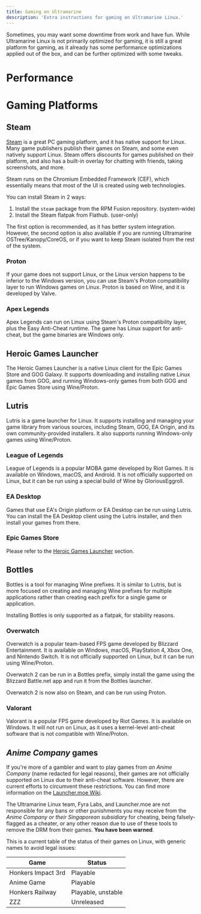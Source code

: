 ```yaml
---
title: Gaming on Ultramarine
description: 'Extra instructions for gaming on Ultramarine Linux.'
---
```



Sometimes, you may want some downtime from work and have fun. While Ultramarine Linux is not primarily optimized for gaming, it is still a great platform for gaming, as it already has some performance optimizations applied out of the box, and can be further optimized with some tweaks.


# Performance


# Gaming Platforms

## Steam

[Steam](https://steampowered.com) is a great PC gaming platform, and it has native support for Linux. Many game publishers publish their games on Steam, and some even natively support Linux. Steam offers discounts for games published on their platform, and also has a built-in overlay for chatting with friends, taking screenshots, and more.

Steam runs on the Chromium Embedded Framework (CEF), which essentially means that most of the UI is created using web technologies.

You can install Steam in 2 ways:

1. Install the `steam` package from the RPM Fusion repository. (system-wide)
2. Install the Steam flatpak from Flathub. (user-only)

The first option is recommended, as it has better system integration. However, the second option is also available if you are running Ultramarine OSTree/Kanopy/CoreOS, or if you want to keep Steam isolated from the rest of the system.

### Proton

If your game does not support Linux, or the Linux version happens to be inferior to the Windows version, you can use Steam's Proton compatibility layer to run Windows games on Linux. Proton is based on Wine, and it is developed by Valve.


### Apex Legends

Apex Legends can run on Linux using Steam's Proton compatibility layer, plus the Easy Anti-Cheat runtime. The game has Linux support for anti-cheat, but the game binaries are Windows only.


## Heroic Games Launcher

The Heroic Games Launcher is a native Linux client for the Epic Games Store and GOG Galaxy. It supports downloading and installing native Linux games from GOG, and running Windows-only games from both GOG and Epic Games Store using Wine/Proton.

## Lutris

Lutris is a game launcher for Linux. It supports installing and managing your game library from various sources, including Steam, GOG, EA Origin, and its own community-provided installers. It also supports running Windows-only games using Wine/Proton.

### League of Legends

League of Legends is a popular MOBA game developed by Riot Games. It is available on Windows, macOS, and Android. It is not officially supported on Linux, but it can be run using a special build of Wine by GloriousEggroll.


### EA Desktop

Games that use EA's Origin platform or EA Desktop can be run using Lutris. You can install the EA Desktop client using the Lutris installer, and then install your games from there.

### Epic Games Store

Please refer to the [Heroic Games Launcher](#heroic-games-launcher) section.

## Bottles

Bottles is a tool for managing Wine prefixes. It is similar to Lutris, but is more focused on creating and managing Wine prefixes for multiple applications rather than creating each prefix for a single game or application.

Installing Bottles is only supported as a flatpak, for stability reasons.

### Overwatch

Overwatch is a popular team-based FPS game developed by Blizzard Entertainment. It is available on Windows, macOS, PlayStation 4, Xbox One, and Nintendo Switch. It is not officially supported on Linux, but it can be run using Wine/Proton.

Overwatch 2 can be run in a Bottles prefix, simply install the game using the Blizzard Battle.net app and run it from the Bottles launcher.

Overwatch 2 is now also on Steam, and can be run using Proton.

### Valorant

Valorant is a popular FPS game developed by Riot Games. It is available on Windows. It will not run on Linux, as it uses a kernel-level anti-cheat software that is not compatible with Wine/Proton.

## *Anime Company* games

If you're more of a gambler and want to play games from *an Anime Company* (name redacted for legal reasons), their games are not officially supported on Linux due to their anti-cheat software. However, there are current efforts to circumvent these restrictions. You can find more information on the [Launcher.moe Wiki](https://docs.launcher.moe/).


<Alert type="warning">

The Ultramarine Linux team, Fyra Labs, and Launcher.moe are not responsible for any bans or other punishments you may receive from the *Anime Company or their Singaporean subsidiary* for cheating, being falsely-flagged as a cheater, or any other reason due to use of these tools to remove the DRM from their games. **You have been warned**.

</Alert>

This is a current table of the status of their games on Linux, with generic names to avoid legal issues:

| Game               | Status                           |
| ------------------ | -------------------------------- |
| Honkers Impact 3rd | Playable                         |
| Anime Game         | Playable                         |
| Honkers Railway    | Playable, unstable               |
| ZZZ                | Unreleased                       |